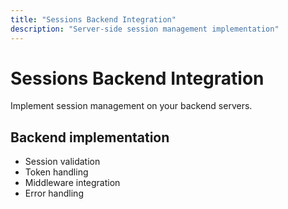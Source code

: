 ```yaml
---
title: "Sessions Backend Integration"
description: "Server-side session management implementation"
---
```


# Sessions Backend Integration

Implement session management on your backend servers.

## Backend implementation

- Session validation
- Token handling
- Middleware integration
- Error handling
